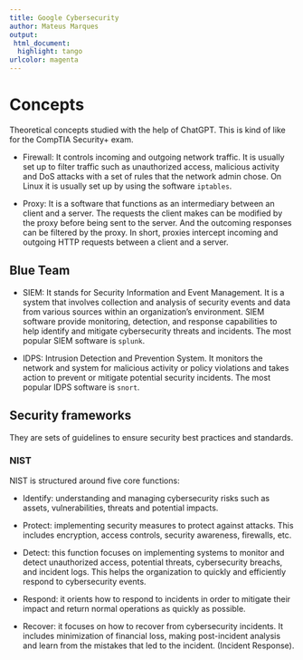 ```yaml
---
title: Google Cybersecurity
author: Mateus Marques
output:
 html_document:
  highlight: tango
urlcolor: magenta
---
```


# Concepts

Theoretical concepts studied with the help of ChatGPT. This is kind of like for the CompTIA Security+ exam.

* Firewall: It controls incoming and outgoing network traffic. It is usually set up to filter traffic such as unauthorized access, malicious activity and DoS attacks with a set of rules that the network admin chose.
On Linux it is usually set up by using the software `iptables`.

* Proxy: It is a software that functions as an intermediary between an client and a server. The requests the client makes can be modified by the proxy before being sent to the server. And the outcoming responses can be filtered
by the proxy. In short, proxies intercept incoming and outgoing HTTP requests between a client and a server.

## Blue Team

* SIEM: It stands for Security Information and Event Management. It is a system that involves collection and analysis of security events and data from various sources within an organization's environment.
SIEM software provide monitoring, detection, and response capabilities to help identify and mitigate cybersecurity threats and incidents. The most popular SIEM software is `splunk`.

* IDPS: Intrusion Detection and Prevention System. It monitors the network and system for malicious activity or policy violations and takes action to prevent or mitigate potential security incidents.
The most popular IDPS software is `snort`.

## Security frameworks

They are sets of guidelines to ensure security best practices and standards.

### NIST

NIST is structured around five core functions:

* Identify: understanding and managing cybersecurity risks such as assets, vulnerabilities, threats and potential impacts.

* Protect: implementing security measures to protect against attacks. This includes encryption, access controls, security awareness, firewalls, etc.

* Detect: this function focuses on implementing systems to monitor and detect unauthorized access, potential threats, cybersecurity breachs, and incident logs. This helps the organization to quickly and efficiently respond
to cybersecurity events.

* Respond: it orients how to respond to incidents in order to mitigate their impact and return normal operations as quickly as possible.

* Recover: it focuses on how to recover from cybersecurity incidents. It includes minimization of financial loss, making post-incident analysis and learn from the mistakes that led to the incident. (Incident Response).
